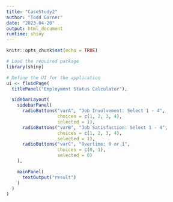 ```yaml
---
title: "CaseStudy2"
author: "Todd Garner"
date: "2023-04-20"
output: html_document
runtime: shiny
---
```


```r
knitr::opts_chunk$set(echo = TRUE)
```

```r
# Load the required package
library(shiny)

# Define the UI for the application
ui <- fluidPage(
  titlePanel("Employment Status Calculator"),

  sidebarLayout(
    sidebarPanel(
      radioButtons("varA", "Job Involvement: Select 1 - 4",
                   choices = c(1, 2, 3, 4),
                   selected = 1),
      radioButtons("varB", "Job Satisfaction: Select 1 - 4",
                   choices = c(1, 2, 3, 4),
                   selected = 1),
      radioButtons("varC", "Overtime: 0 or 1",
                   choices = c(0, 1),
                   selected = 0)
    ),

    mainPanel(
      textOutput("result")
    )
  )
)
```































